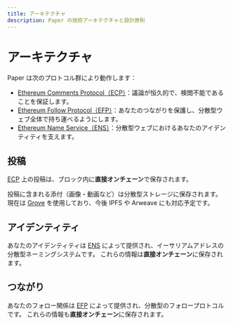 ```yaml
---
title: アーキテクチャ
description: Paper の技術アーキテクチャと設計原則
---
```



# アーキテクチャ

Paper は次のプロトコル群により動作します：

- [Ethereum Comments Protocol（ECP）](./protocols/ecp)：議論が恒久的で、検閲不能であることを保証します。
- [Ethereum Follow Protocol（EFP）](./protocols/efp)：あなたのつながりを保護し、分散型ウェブ全体で持ち運べるようにします。
- [Ethereum Name Service（ENS）](./protocols/ens)：分散型ウェブにおけるあなたのアイデンティティを支えます。

## 投稿
[ECP](./protocols/ecp) 上の投稿は、ブロック内に**直接オンチェーン**で保存されます。

投稿に含まれる添付（画像・動画など）は分散型ストレージに保存されます。  
現在は [Grove](https://lens.xyz/docs/storage) を使用しており、今後 IPFS や Arweave にも対応予定です。

## アイデンティティ
あなたのアイデンティティは [ENS](./protocols/ens) によって提供され、イーサリアムアドレスの分散型ネーミングシステムです。
これらの情報は**直接オンチェーン**に保存されます。

## つながり
あなたのフォロー関係は [EFP](./protocols/efp) によって提供され、分散型のフォロープロトコルです。
これらの情報も**直接オンチェーン**に保存されます。
